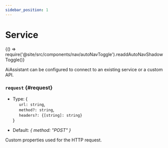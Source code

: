```yaml
---
sidebar_position: 1
---
```


# Service


<BrowserOnly>{() => require('@site/src/components/nav/autoNavToggle').readdAutoNavShadowToggle()}</BrowserOnly>

AiAssistant can be configured to connect to an existing service or a custom API.

### `request` {#request}

- Type: {<br />
  &nbsp;&nbsp;&nbsp;&nbsp; `url: string`, <br />
  &nbsp;&nbsp;&nbsp;&nbsp; `method?: string`, <br />
  &nbsp;&nbsp;&nbsp;&nbsp; `headers?: {[string]: string}` <br />
  }

- Default: _{ method: "POST" }_

Custom properties used for the HTTP request.

<ComponentContainer>
  <DeepChatBrowser
    existingService={{demo: true}}
    request={{
      url: 'https://customapi.com/message',
      method: 'POST',
      headers: {customName: 'customHeaderValue'},
    }}
  ></DeepChatBrowser>
</ComponentContainer>

<LineBreak></LineBreak>
